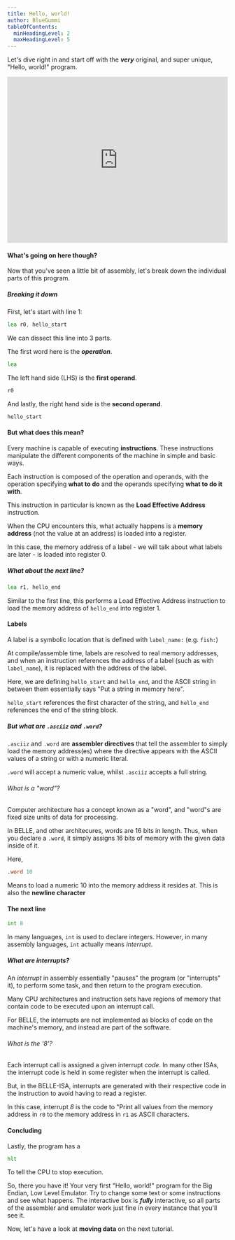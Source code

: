 ```yaml
---
title: Hello, world!
author: BlueGummi
tableOfContents:
  minHeadingLevel: 2
  maxHeadingLevel: 5
---
```


Let's dive right in and start off with the ***very*** original, and super unique, "Hello, world!" program.

<embed src="https://belle-demo.vercel.app/exercises/hello" style="width:100%; height: 380px;"></embed>

#### What's going on here though?

Now that you've seen a little bit of assembly, let's break down the individual parts of this program.

##### Breaking it down

First, let's start with line 1:

```asm
lea r0, hello_start
```

We can dissect this line into 3 parts.

The first word here is the ***operation***.

```asm
lea
```
The left hand side (LHS) is the **first operand**.

```asm
r0
```

And lastly, the right hand side is the **second operand**.

```asm
hello_start
```

#### But what does this mean?

Every machine is capable of executing **instructions**. These instructions manipulate the different components of the machine in simple and basic ways.


Each instruction is composed of the operation and operands, with the operation specifying **what to do** and the operands specifying **what to do it with**.


This instruction in particular is known as the **Load Effective Address** instruction.


When the CPU encounters this, what actually happens is a **memory address** (not the value at an address) is loaded into a register.


In this case, the memory address of a label - we will talk about what labels are later - is loaded into register 0.

##### What about the next line?

```asm
lea r1, hello_end
```

Similar to the first line, this performs a Load Effective Address instruction to load the memory address of `hello_end` into register 1.

#### Labels

A label is a symbolic location that is defined with `label_name:` (e.g. `fish:`)

At compile/assemble time, labels are resolved to real memory addresses, and when an instruction references the address of a label (such as with `label_name`), it is replaced with the address of the label.

Here, we are defining `hello_start` and `hello_end`, and the ASCII string in between them essentially says "Put a string in memory here".

`hello_start` references the first character of the string, and `hello_end` references the end of the string block.


##### But what are `.asciiz` and `.word`?

`.asciiz` and `.word` are **assembler directives** that tell the assembler to simply load the memory address(es) where the directive appears with the ASCII values of a string or with a numeric literal.

`.word` will accept a numeric value, whilst `.asciiz` accepts a full string.

###### What is a "word"?

Computer architecture has a concept known as a "word", and "word"s are fixed size units of data for processing.

In BELLE, and other architecures, words are 16 bits in length. Thus, when you declare a `.word`, it simply assigns 16 bits of memory with the given data inside of it.

Here, 
```asm
.word 10
```

Means to load a numeric 10 into the memory address it resides at. This is also the **newline character**

#### The next line

```asm
int 8
```

In many languages, `int` is used to declare integers. However, in many assembly languages, `int` actually means *interrupt*.

##### What are interrupts?

An *interrupt* in assembly essentially "pauses" the program (or "interrupts" it), to perform some task, and then return to the program execution.

Many CPU architectures and instruction sets have regions of memory that contain code to be executed upon an interrupt call.

For BELLE, the interrupts are not implemented as blocks of code on the machine's memory, and instead are part of the software.

###### What is the '8'?

Each interrupt call is assigned a given interrupt *code*. In many other ISAs, the interrupt code is held in some register when the interrupt is called.

But, in the BELLE-ISA, interrupts are generated with their respective code in the instruction to avoid having to read a register.

In this case, interrupt *8* is the code to "Print all values from the memory address in `r0` to the memory address in `r1` as ASCII characters.

#### Concluding

Lastly, the program has a

```asm
hlt
```

To tell the CPU to stop execution.

So, there you have it! Your very first "Hello, world!" program for the Big Endian, Low Level Emulator. Try to change some text or some instructions and see what happens. The interactive box is ***fully*** interactive, so all parts of the assembler and emulator work just fine in every instance that you'll see it.

Now, let's have a look at **moving data** on the next tutorial.
